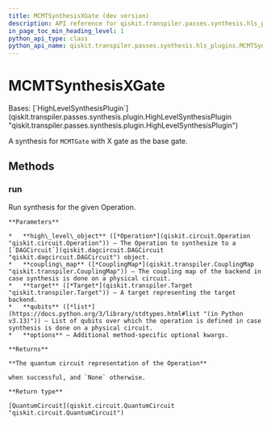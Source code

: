 ```yaml
---
title: MCMTSynthesisXGate (dev version)
description: API reference for qiskit.transpiler.passes.synthesis.hls_plugins.MCMTSynthesisXGate in the dev version of qiskit
in_page_toc_min_heading_level: 1
python_api_type: class
python_api_name: qiskit.transpiler.passes.synthesis.hls_plugins.MCMTSynthesisXGate
---
```


# MCMTSynthesisXGate

<Class id="qiskit.transpiler.passes.synthesis.hls_plugins.MCMTSynthesisXGate" isDedicatedPage={true} github="https://github.com/Qiskit/qiskit/tree/main/qiskit/transpiler/passes/synthesis/hls_plugins.py#L1536-L1549" signature="qiskit.transpiler.passes.synthesis.hls_plugins.MCMTSynthesisXGate" modifiers="class">
  Bases: [`HighLevelSynthesisPlugin`](qiskit.transpiler.passes.synthesis.plugin.HighLevelSynthesisPlugin "qiskit.transpiler.passes.synthesis.plugin.HighLevelSynthesisPlugin")

  A synthesis for `MCMTGate` with X gate as the base gate.

  ## Methods

  ### run

  <Function id="qiskit.transpiler.passes.synthesis.hls_plugins.MCMTSynthesisXGate.run" github="https://github.com/Qiskit/qiskit/tree/main/qiskit/transpiler/passes/synthesis/hls_plugins.py#L1539-L1549" signature="run(high_level_object, coupling_map=None, target=None, qubits=None, **options)">
    Run synthesis for the given Operation.

    **Parameters**

    *   **high\_level\_object** ([*Operation*](qiskit.circuit.Operation "qiskit.circuit.Operation")) – The Operation to synthesize to a [`DAGCircuit`](qiskit.dagcircuit.DAGCircuit "qiskit.dagcircuit.DAGCircuit") object.
    *   **coupling\_map** ([*CouplingMap*](qiskit.transpiler.CouplingMap "qiskit.transpiler.CouplingMap")) – The coupling map of the backend in case synthesis is done on a physical circuit.
    *   **target** ([*Target*](qiskit.transpiler.Target "qiskit.transpiler.Target")) – A target representing the target backend.
    *   **qubits** ([*list*](https://docs.python.org/3/library/stdtypes.html#list "(in Python v3.13)")) – List of qubits over which the operation is defined in case synthesis is done on a physical circuit.
    *   **options** – Additional method-specific optional kwargs.

    **Returns**

    **The quantum circuit representation of the Operation**

    when successful, and `None` otherwise.

    **Return type**

    [QuantumCircuit](qiskit.circuit.QuantumCircuit "qiskit.circuit.QuantumCircuit")
  </Function>
</Class>

